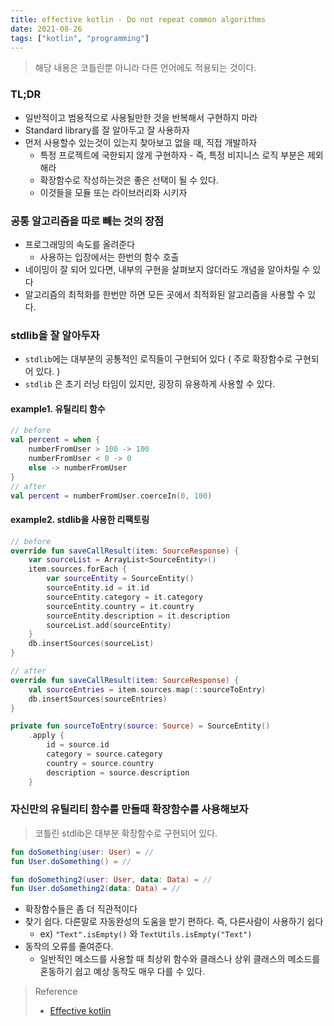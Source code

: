 ```yaml
---
title: effective kotlin - Do not repeat common algorithms
date: 2021-08-26
tags: ["kotlin", "programming"]
---
```


> 해당 내용은 코틀린뿐 아니라 다른 언어에도 적용되는 것이다.

### TL;DR

- 일반적이고 범용적으로 사용될만한 것을 반복해서 구현하지 마라
- Standard library를 잘 알아두고 잘 사용하자
- 먼저 사용할수 있는것이 있는지 찾아보고 없을 때, 직접 개발하자
  - 특정 프로젝트에 국한되지 않게 구현하자 - 즉, 특정 비지니스 로직 부분은 제외해라
  - 확장함수로 작성하는것은 좋은 선택이 될 수 있다.
  - 이것들을 모듈 또는 라이브러리화 시키자



### 공통 알고리즘을 따로 빼는 것의 장점

- 프로그래밍의 속도를 올려준다
  - 사용하는 입장에서는 한번의 함수 호출
- 네이밍이 잘 되어 있다면, 내부의 구현을 살펴보지 않더라도 개념을 알아차릴 수 있다
- 알고리즘의 최적화를 한번만 하면 모든 곳에서 최적화된 알고리즘을 사용할 수 있다.



### stdlib을 잘 알아두자

- `stdlib`에는 대부분의 공통적인 로직들이 구현되어 있다 ( 주로 확장함수로 구현되어 있다. )
- `stdlib` 은 초기 러닝 타임이 있지만, 굉장히 유용하게 사용할 수 있다.



#### example1. 유틸리티 함수

```kotlin
// before
val percent = when {
    numberFromUser > 100 -> 100
    numberFromUser < 0 -> 0
    else -> numberFromUser
}
// after
val percent = numberFromUser.coerceIn(0, 100)
```

#### example2. stdlib을 사용한 리팩토링

```kotlin
// before
override fun saveCallResult(item: SourceResponse) {
    var sourceList = ArrayList<SourceEntity>()
  	item.sources.forEach {
        var sourceEntity = SourceEntity()
        sourceEntity.id = it.id
        sourceEntity.category = it.category
        sourceEntity.country = it.country
        sourceEntity.description = it.description
        sourceList.add(sourceEntity)
    }
    db.insertSources(sourceList)
}

// after
override fun saveCallResult(item: SourceResponse) {
    val sourceEntries = item.sources.map(::sourceToEntry)
    db.insertSources(sourceEntries)
}

private fun sourceToEntry(source: Source) = SourceEntity()
	.apply {
        id = source.id
        category = source.category
        country = source.country
        description = source.description
    }
```



### 자신만의 유틸리티 함수를 만들때 확장함수를 사용해보자

> 코틀린 stdlib은 대부분 확장함수로 구현되어 있다.

```kotlin
fun doSomething(user: User) = //
fun User.doSomething() = //

fun doSomething2(user: User, data: Data) = //
fun User.doSomething2(data: Data) = //
```

- 확장함수들은 좀 더 직관적이다
- 찾기 쉽다. 다른말로 자동완성의 도움을 받기 편하다. 즉, 다른사람이 사용하기 쉽다
  - ex) `"Text".isEmpty()` 와  `TextUtils.isEmpty("Text")` 
- 동작의 오류를 줄여준다.
  - 일반적인 메소드를 사용할 때 최상위 함수와 클래스나 상위 클래스의 메소드를 혼동하기 쉽고 예상 동작도 매우 다를 수 있다.



> Reference
>
> - [Effective kotlin](https://kt.academy/book/effectivekotlin)